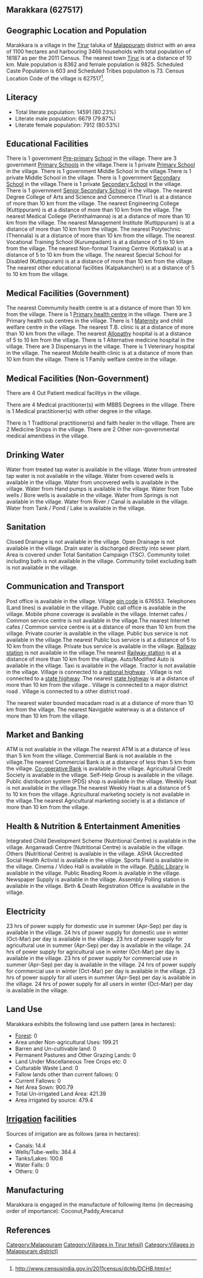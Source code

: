 {{Infobox settlement
| name=Marakkara
| native_name=
| native_name_lang=
| other_name=
| nickname=
| settlement_type=Village
| image_skyline=
| image_alt=
| image_caption=
| pushpin_map=India Kerala
| pushpin_label_position=right
| pushpin_map_alt=
| pushpin_map_caption=Location in Kerala, India
| latd=
| latm=
| lats=
| latNS=
| longd=
| longm=
| longs=
| longEW=
| coordinates_display=inline,title
| subdivision_type=Country
| subdivision_name={{flag|India}}
| subdivision_type1=[[States and territories of India|State]]
| subdivision_name1=Kerala 
| subdivision_type2=[[List of districts of India|District]]
| subdivision_name2=Malappuram
| subdivision_type3=Tahsil
| subdivision_name3=Tirur
| website=
| established_title=<!-- Established -->
| established_date=
| founder=
| named_for=
| government_type=
| governing_body=
| unit_pref=Metric=
| area_footnotes=
| area_rank=
| area_total_km2=11.00
| elevation_footnotes=
| elevation_m=
| population_total=18187
| population_as_of=2011
| population_rank=
| population_density_km2=1653
| population_demonym=
| population_footnotes=
| demographics_type1=Languages
| demographics1_title1=Official
| demographics1_info1=[[Malayalam language|Malayalam]]
| timezone1=[[Indian Standard Time|IST]]
| utc_offset1==+5:30
| postal_code_type=[[Postal Index Number|PIN]]
| postal_code=676553
| area_code_type=Telephone code
| area_code=
| registration_plate=
| blank1_name_sec1=Nearest city
| blank1_info_sec1=[[Tirur]]
| blank2_name_sec1=[[Human sex ratio|Sex ratio]]
| blank2_info_sec1=1174 [[male|♂]]/[[female|♀]]
| blank3_name_sec1=Literacy
| blank3_info_sec1=80.23%
| blank1_name_sec2=[[2011 Census of India|2011 census]] code
| blank1_info_sec2=627517
| footnotes=
}}

== Marakkara (627517) ==

== Geographic Location and Population ==

Marakkara is a village in the [[Tirur]] taluka of [[Malappuram]] district with an area of 1100 hectares and harbouring 3466 households with total population of 18187 as per the 2011 Census. The nearest town [[Tirur]] is at a distance of 10 km. Male population is 8362 and female population is 9825. Scheduled Caste Population is 603 and Scheduled Tribes population is 73. Census Location Code of the village is 627517<ref>http://www.censusindia.gov.in/2011census/dchb/DCHB.html</ref>.


== Literacy ==  
* Total literate population: 14591 (80.23%)
* Literate male population: 6679 (79.87%)
* Literate female population: 7912 (80.53%)


== Educational Facilities ==  
There is 1 government [[Pre-primary]] [[School]] in the village.
There are 3 government [[Primary School]]s in the village.There is 1 private [[Primary School]] in the village.
There is 1 government Middle School in the village.There is 1 private Middle School in the village.
There is 1 government [[Secondary School]] in the village.There is 1 private [[Secondary School]] in the village.
There is 1 government [[Senior Secondary School]] in the village.
The nearest Degree College of Arts and Science and Commerce (Tirur) is at a distance of more than 10 km from the village.
The nearest Engineering College (Kuttippuram) is at a distance of more than 10 km from the village.
The nearest Medical College (Perinthalmanna) is at a distance of more than 10 km from the village.
The nearest Management Institute (Kuttippuram) is at a distance of more than 10 km from the village.
The nearest Polytechnic (Thennala) is at a distance of more than 10 km from the village.
The nearest Vocational Training School (Kurumpadam) is at a distance of 5 to 10 km from the village.
The nearest Non-formal Training Centre (Kottakkal) is at a distance of 5 to 10 km from the village.
The nearest Special School for Disabled (Kuttippuram) is at a distance of more than 10 km from the village.
The nearest other educational facilities (Kalpakancheri) is at a distance of 5 to 10 km from the village.


== Medical Facilities (Government) ==
The nearest Commumity health centre is at a distance of more than 10 km from the village.
There is 1 [[Primary health centre]] in the village.
There are 3 Primary health sub centres in the village.
There is 1 [[Maternity]] and child welfare centre in the village.
The nearest T.B. clinic is at a distance of more than 10 km from the village.
The nearest [[Allopathy]] hospital is at a distance of 5 to 10 km from the village.
There is 1 Alternative medicine hospital in the village.
There are 3 Dispensarys in the village.
There is 1 Veterinary hospital in the village.
The nearest Mobile health clinic is at a distance of more than 10 km from the village.
There is 1 Family welfare centre in the village.


== Medical Facilities (Non-Government) ==
There are 4 Out Patient medical facilitys in the village.


There are 4 Medical practitioner(s) with MBBS Degrees in the village.
There is 1 Medical practitioner(s) with other degree in the village.

There is 1 Traditional practitioner(s) and faith healer in the village.
There are 2 Medicine Shops in the village.
There are 2 Other non-governmental medical amenitiess in the village.


== Drinking Water ==
Water from treated tap water is available in the village.
Water from untreated tap water is not available in the village.
Water from covered wells is available in the village.
Water from uncovered wells is available in the village.
Water from Hand pumps is available in the village.
Water from Tube wells / Bore wells is available in the village.
Water from Springs is not available in the village.
Water from River / Canal is available in the village.
Water from Tank / Pond / Lake is available in the village.


== Sanitation ==
Closed Drainage is not available in the village.
Open Drainage is not available in the village.
Drain water is discharged directly into sewer plant.
Area is covered under Total Sanitation Campaign (TSC).
Community toilet including bath is not available in the village.
Community toilet excluding bath is not available in the village.


== Communication and Transport ==
Post office is available in the village.
Village [[pin code]] is 676553.
Telephones (Land lines) is available in the village.
Public call office is available in the village.
Mobile phone coverage is available in the village.
Internet cafes / Common service centre is not available in the village.The nearest Internet cafes / Common service centre is at a distance of more than 10 km from the village.
Private courier is available in the village.
Public bus service is not available in the village.The nearest Public bus service is at a distance of 5 to 10 km from the village.
Private bus service is available in the village.
[[Railway station]] is not available in the village.The nearest [[Railway station]] is at a distance of more than 10 km from the village.
Auto/Modified Auto is available in the village.
Taxi is available in the village.
Tractor is not available in the village.
Village is connected to a [[national highway]]  .
Village is not connected to a [[state highway]] .The nearest [[state highway]] is at a distance of more than 10 km from the village..
Village is connected to a major district road    .
Village is connected to a other district road  .


The nearest water bounded macadam road is at a distance of more than 10 km from the village.
The nearest Navigable waterway is at a distance of more than 10 km from the village.



== Market and Banking ==
ATM is not available in the village.The nearest ATM is at a distance of less than 5 km from the village.
Commercial Bank is not available in the village.The nearest Commercial Bank is at a distance of less than 5 km from the village.
[[Co-operative Bank]] is available in the village.
Agricultural Credit Society is available in the village.
Self-Help Group is available in the village.
Public distribution system (PDS) shop is available in the village.
Weekly Haat is not available in the village.The nearest Weekly Haat is at a distance of 5 to 10 km from the village.
Agricultural marketing society is not available in the village.The nearest Agricultural marketing society is at a distance of more than 10 km from the village.


== Health & Nutrition & Entertainment Amenities ==
Integrated Child Development Scheme (Nutritional Centre) is available in the village.
Anganwadi Centre (Nutritional Centre) is available in the village.
Others (Nutritional Centre) is available in the village.
ASHA (Accredited Social Health Activist is available in the village.
Sports Field is available in the village.
Cinema / Video Hall is available in the village.
[[Public Library]] is available in the village.
Public Reading Room is available in the village.
Newspaper Supply is available in the village.
Assembly Polling station is available in the village.
Birth & Death Registration Office is available in the village.


== Electricity ==
23 hrs of power supply for domestic use in summer (Apr-Sep) per day is available in the village.
24 hrs of power supply for domestic use in winter (Oct-Mar) per day is available in the village.
23 hrs of power supply for agricultural use in summer (Apr-Sep) per day is available in the village.
24 hrs of power supply for agricultural use in winter (Oct-Mar) per day is available in the village.
23 hrs of power supply for commercial use in summer (Apr-Sep) per day is available in the village.
24 hrs of power supply for commercial use in winter (Oct-Mar) per day is available in the village.
23 hrs of power supply for all users in summer (Apr-Sep) per day is available in the village.
24 hrs of power supply for all users in winter (Oct-Mar) per day is available in the village.


== Land Use ==
Marakkara exhibits the following land use pattern (area in hectares):
* [[Forest]]: 0
* Area under Non-agricultural Uses: 199.21
* Barren and Un-cultivable land: 0
* Permanent Pastures and Other Grazing Lands: 0
* Land Under Miscellaneous Tree Crops etc: 0
* Culturable Waste Land: 0
* Fallow lands other than current fallows: 0
* Current Fallows: 0
* Net Area Sown: 900.79
* Total Un-irrigated Land Area: 421.39
* Area irrigated by source: 479.4


== [[Irrigation]] facilities ==
Sources of irrigation are as follows (area in hectares):
* Canals: 14.4
* Wells/Tube-wells: 364.4
* Tanks/Lakes: 100.6
* Water Falls: 0
* Others: 0


== Manufacturing ==
Marakkara is engaged in the manufacture of following items (in decreasing order of importance): Coconut,Paddy,Arecanut


[[Category:Malappuram]]
[[Category:Villages in Tirur tehsil)]]
[[Category:Villages in Malappuram district)]]


== References ==
{{Reflist}}


